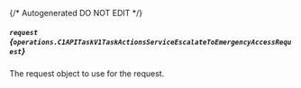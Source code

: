 {/* Autogenerated DO NOT EDIT  */}

##### `request` *{`operations.C1APITaskV1TaskActionsServiceEscalateToEmergencyAccessRequest`}*
The request object to use for the request.
<Collapsible>
    <C1APITaskV1TaskActionsServiceEscalateToEmergencyAccessRequest/>
</Collapsible>


